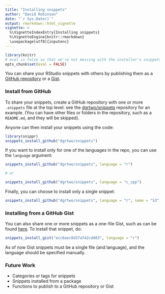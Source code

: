 ```yaml
---
title: "Installing snippets"
author: "David Robinson"
date: "`r Sys.Date()`"
output: rmarkdown::html_vignette
vignette: >
  %\VignetteIndexEntry{Installing snippets}
  %\VignetteEngine{knitr::rmarkdown}
  \usepackage[utf8]{inputenc}
---
```


```r
library(knitr)
# eval is false so that we're not messing with the installer's snippets
opts_chunk$set(eval = FALSE)
```

You can share your RStudio snippets with others by publishing them as a [GitHub repository](https://github.com/) or a [Gist](https://gist.github.com/).

### Install from GitHub

To share your snippets, create a GitHub repository with one or more `.snippets` file at the top level: see the [dgrtwo/snippets](https://github.com/dgrtwo/snippets) repository for an example. (You can have other files or folders in the repository, such as a `README.md`, and they will be skipped).

Anyone can then install your snippets using the code:

```r
library(snippr)
snippets_install_github("dgrtwo/snippets")
```

If you want to install only for one of the languages in the repo, you can use the `language` argument:

```r
snippets_install_github("dgrtwo/snippets", language = "r")

# or

snippets_install_github("dgrtwo/snippets", language = "c_cpp")
```

Finally, you can choose to install only a single snippet:

```r
snippets_install_github("dgrtwo/snippets", language = "r", name = "S3")
```

### Installing from a GitHub Gist

You can also share one or more snippets as a one-file Gist, such as can be found [here](https://gist.github.com/dgrtwo/ecc6aec8d37af42cdd83). To install that snippet, do:

```r
snippets_install_gist("ecc6aec8d37af42cdd83", language = "r")
```

As of now Gist snippets must be a single file (and language), and the language should be specified manually.

### Future Work

* Categories or tags for snippets
* Snippets installed from a package
* Functions to publish to a GitHub repository or Gist
